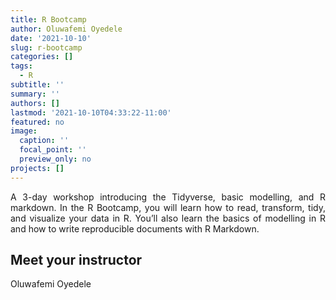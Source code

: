 ```yaml
---
title: R Bootcamp
author: Oluwafemi Oyedele
date: '2021-10-10'
slug: r-bootcamp
categories: []
tags:
  - R
subtitle: ''
summary: ''
authors: []
lastmod: '2021-10-10T04:33:22-11:00'
featured: no
image:
  caption: ''
  focal_point: ''
  preview_only: no
projects: []
---
```


A 3-day workshop introducing the Tidyverse, basic modelling, and R markdown. In the R Bootcamp, you will learn how to read, transform, tidy, and visualize your data in R. You’ll also learn the basics of modelling in R and how to write reproducible documents with R Markdown.

## Meet your instructor

Oluwafemi Oyedele


<style>
body{
text-align: justify}
</style>

